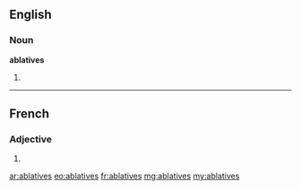==English==

===Noun===
'''ablatives'''

# {{plural of|ablative}}

----

==French==

===Adjective===
{{fr-adj-form}} {{f|p}}

# {{form of|feminine plural|[[ablatif]]|lang=fr}}

[[ar:ablatives]]
[[eo:ablatives]]
[[fr:ablatives]]
[[mg:ablatives]]
[[my:ablatives]]